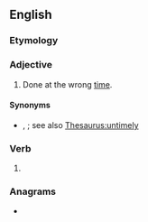 ==English==

===Etymology===
{{prefix|en|mis|timed}}

===Adjective===
{{en-adj|-}}

# Done at the wrong [[time]].
#: {{ux|en|My '''mistimed''' leap was declared a false start since I leaped before the gun.}}

====Synonyms====
* {{l|en|ill-timed}}, {{l|en|inopportune}}; see also [[Thesaurus:untimely]]

===Verb===
{{head|en|verb form}}

# {{en-past of|mistime}}

===Anagrams===
* {{anagrams|en|a=deiimmst|midtimes|mimetids}}